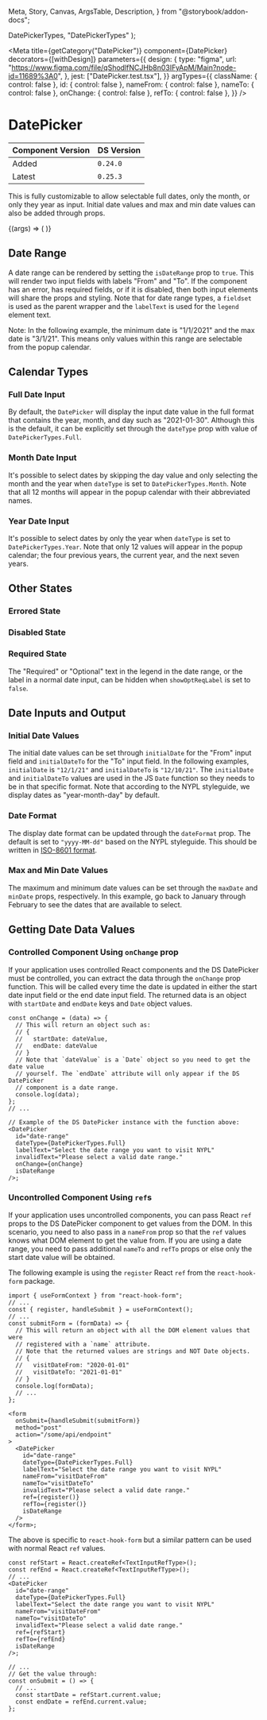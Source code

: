   Meta,
  Story,
  Canvas,
  ArgsTable,
  Description,
} from "@storybook/addon-docs";


  DatePickerTypes,
  "DatePickerTypes"
);

<Meta
  title={getCategory("DatePicker")}
  component={DatePicker}
  decorators={[withDesign]}
  parameters={{
    design: {
      type: "figma",
      url:
        "https://www.figma.com/file/qShodlfNCJHb8n03IFyApM/Main?node-id=11689%3A0",
    },
    jest: ["DatePicker.test.tsx"],
  }}
  argTypes={{
    className: { control: false },
    id: { control: false },
    nameFrom: { control: false },
    nameTo: { control: false },
    onChange: { control: false },
    refTo: { control: false },
  }}
/>

# DatePicker

| Component Version | DS Version |
| ----------------- | ---------- |
| Added             | `0.24.0`   |
| Latest            | `0.25.3`   |

<Description of={DatePicker} />

This is fully customizable to allow selectable full dates, only the month, or
only they year as input. Initial date values and max and min date values can
also be added through props.

<Canvas withToolbar>
  <Story
    name="DatePicker with Controls"
    args={{
      dateFormat: "yyyy-MM-dd",
      dateType: "DatePickerTypes.Full",
      helperText: "Note that the Library may be closed on Sundays.",
      helperTextFrom: "Select start date.",
      helperTextTo: "Select end date.",
      initialDate: "1/1/2021",
      initialDateTo: "1/30/2021",
      invalidText: "Please select a valid date.",
      isDateRange: false,
      isDisabled: false,
      isInvalid: false,
      isRequired: false,
      labelText: "Select the date you want to visit NYPL",
      maxDate: "1/1/2022",
      minDate: "1/1/2021",
      nameFrom: "visit-dates-from",
      nameTo: "visit-dates-to",
      showHelperInvalidText: true,
      showLabel: true,
      showOptReqLabel: true,
    }}
    argTypes={{
      dateFormat: {
        table: {
          defaultValue: { summary: "yyyy-MM-dd" },
        },
      },
      dateType: {
        control: {
          type: "select",
        },
        table: {
          defaultValue: { summary: "DatePickerTypes.Full" },
        },
        options: enumValues.options,
      },
      isDateRange: {
        table: {
          defaultValue: { summary: false },
        },
      },
      isDisabled: {
        table: {
          defaultValue: { summary: false },
        },
      },
      isInvalid: {
        table: {
          defaultValue: { summary: false },
        },
      },
      isRequired: {
        table: {
          defaultValue: { summary: false },
        },
      },
      labelText: {
        table: {
          defaultValue: { summary: "From" },
        },
      },
      showHelperInvalidText: {
        table: {
          defaultValue: { summary: true },
        },
      },
      showLabel: {
        table: {
          defaultValue: { summary: true },
        },
      },
      showOptReqLabel: {
        table: {
          defaultValue: { summary: true },
        },
      },
    }}
  >
    {(args) => (
      <DatePicker
        id="visit-dates"
        {...args}
        dateType={enumValues.getValue(args.dateType)}
      />
    )}
  </Story>
</Canvas>

<ArgsTable story="DatePicker with Controls" />

## Date Range

A date range can be rendered by setting the `isDateRange` prop to `true`. This
will render two input fields with labels "From" and "To". If the component has
an error, has required fields, or if it is disabled, then both input elements
will share the props and styling. Note that for date range types, a `fieldset`
is used as the parent wrapper and the `labelText` is used for the `legend`
element text.

Note: In the following example, the minimum date is "1/1/2021" and the max date
is "3/1/21". This means only values within this range are selectable from the
popup calendar.

<Canvas withToolbar>
  <Story name="Date Range">
    <DatePicker
      id="date-range"
      dateFormat="yyyy-MM-dd"
      dateType={DatePickerTypes.Full}
      minDate="1/1/2021"
      maxDate="3/1/2021"
      labelText="Select the date range you want to visit NYPL"
      nameFrom="visit-dates-from"
      nameTo="visit-dates-to"
      helperTextFrom="From this date."
      helperTextTo="To this date."
      helperText="Select a valid date range."
      invalidText="There was an error with the date range :("
      showOptReqLabel={false}
      isDateRange
    />
  </Story>
</Canvas>

## Calendar Types

### Full Date Input

By default, the `DatePicker` will display the input date value in the full
format that contains the year, month, and day such as "2021-01-30". Although
this is the default, it can be explicitly set through the `dateType` prop with
value of `DatePickerTypes.Full`.

### Month Date Input

It's possible to select dates by skipping the day value and only selecting
the month and the year when `dateType` is set to `DatePickerTypes.Month`. Note
that all 12 months will appear in the popup calendar with their abbreviated names.

<Canvas withToolbar>
  <Story name="Month Date Input">
    <DatePicker
      id="month-date"
      dateType={DatePickerTypes.Month}
      labelText="Select the month you want to visit NYPL"
      helperText="Note that the Library may be closed on Sundays."
      invalidText="Please select a valid month."
    />
  </Story>
</Canvas>

### Year Date Input

It's possible to select dates by only the year when `dateType` is set to
`DatePickerTypes.Year`. Note that only 12 values will appear in the popup
calendar; the four previous years, the current year, and the next seven years.

<Canvas withToolbar>
  <Story name="Year Date Input">
    <DatePicker
      id="year-date"
      dateType={DatePickerTypes.Year}
      labelText="Select the year you want to visit NYPL"
      helperText="Note that the Library may be closed on Sundays."
      showOptReqLabel={false}
    />
  </Story>
</Canvas>

## Other States

### Errored State

<Canvas>
  <DSProvider>
    <DatePicker
      id="invalid-date"
      dateType={DatePickerTypes.Full}
      labelText="Select the year you want to visit NYPL"
      helperText="Note that the Library may be closed on Sundays."
      invalidText="Please select a valid date."
      showOptReqLabel={false}
      isInvalid
      isDateRange
    />
  </DSProvider>
</Canvas>

### Disabled State

<Canvas>
  <DSProvider>
    <DatePicker
      id="disabled-date"
      dateType={DatePickerTypes.Full}
      labelText="Select the year you want to visit NYPL"
      showOptReqLabel={false}
      isDateRange
      isDisabled
    />
  </DSProvider>
</Canvas>

### Required State

The "Required" or "Optional" text in the legend in the date range, or the label
in a normal date input, can be hidden when `showOptReqLabel` is set to `false`.

<Canvas>
  <DSProvider>
    <DatePicker
      id="disabled-date"
      dateType={DatePickerTypes.Full}
      labelText="Select the year you want to visit NYPL"
      isDateRange
      isRequired
    />
  </DSProvider>
</Canvas>

## Date Inputs and Output

### Initial Date Values

The initial date values can be set through `initialDate` for the "From" input
field and `initialDateTo` for the "To" input field. In the following examples,
`initialDate` is `"12/1/21"` and `initialDateTo` is `"12/10/21"`. The
`initialDate` and `initialDateTo` values are used in the JS `Date` function so
they needs to be in that specific format. Note that according to the NYPL
styleguide, we display dates as "year-month-day" by default.

<Canvas>
  <DSProvider>
    <DatePicker
      id="init-dates"
      dateType={DatePickerTypes.Full}
      labelText="Select the date you want to visit NYPL"
      initialDate="12/1/21"
      initialDateTo="12/10/21"
      isDateRange
    />
  </DSProvider>
</Canvas>

### Date Format

The display date format can be updated through the `dateFormat` prop. The
default is set to `"yyyy-MM-dd"` based on the NYPL styleguide. This should be
written in [ISO-8601 format](https://www.w3.org/TR/NOTE-datetime).

<Canvas>
  <DSProvider>
    <DatePicker
      id="format-date"
      dateFormat="MM-dd-yyyy"
      dateType={DatePickerTypes.Full}
      labelText="Select the date you want to visit NYPL"
      initialDate="12/1/21"
      initialDateTo="12/10/21"
      isDateRange
    />
  </DSProvider>
</Canvas>

### Max and Min Date Values

The maximum and minimum date values can be set through the `maxDate` and
`minDate` props, respectively. In this example, go back to January through
February to see the dates that are available to select.

<Canvas>
  <DSProvider>
    <DatePicker
      id="max-min-dates"
      dateFormat="MM-dd-yyyy"
      dateType={DatePickerTypes.Full}
      labelText="Select the date you want to visit NYPL"
      minDate="1/1/2021"
      maxDate="3/1/2021"
      isDateRange
    />
  </DSProvider>
</Canvas>

## Getting Date Data Values

### Controlled Component Using `onChange` prop

If your application uses controlled React components and the DS DatePicker must
be controlled, you can extract the data through the `onChange` prop function.
This will be called every time the date is updated in either the start date
input field or the end date input field. The returned data is an object with
`startDate` and `endDate` keys and `Date` object values.

```tsx
const onChange = (data) => {
  // This will return an object such as:
  // {
  //   startDate: dateValue,
  //   endDate: dateValue
  // }
  // Note that `dateValue` is a `Date` object so you need to get the date value
  // yourself. The `endDate` attribute will only appear if the DS DatePicker
  // component is a date range.
  console.log(data);
};
// ...

// Example of the DS DatePicker instance with the function above:
<DatePicker
  id="date-range"
  dateType={DatePickerTypes.Full}
  labelText="Select the date range you want to visit NYPL"
  invalidText="Please select a valid date range."
  onChange={onChange}
  isDateRange
/>;
```

### Uncontrolled Component Using `ref`s

If your application uses uncontrolled components, you can pass React `ref` props
to the DS DatePicker component to get values from the DOM. In this scenario, you
need to also pass in a `nameFrom` prop so that the `ref` values knows what DOM
element to get the value from. If you are using a date range, you need to pass
additional `nameTo` and `refTo` props or else only the start date value will be
obtained.

The following example is using the `register` React `ref` from the
`react-hook-form` package.

```tsx
import { useFormContext } from "react-hook-form";
// ...
const { register, handleSubmit } = useFormContext();
// ...
const submitForm = (formData) => {
  // This will return an object with all the DOM element values that were
  // registered with a `name` attribute.
  // Note that the returned values are strings and NOT Date objects.
  // {
  //   visitDateFrom: "2020-01-01"
  //   visitDateTo: "2021-01-01"
  // }
  console.log(formData);
  // ...
};

<form
  onSubmit={handleSubmit(submitForm)}
  method="post"
  action="/some/api/endpoint"
>
  <DatePicker
    id="date-range"
    dateType={DatePickerTypes.Full}
    labelText="Select the date range you want to visit NYPL"
    nameFrom="visitDateFrom"
    nameTo="visitDateTo"
    invalidText="Please select a valid date range."
    ref={register()}
    refTo={register()}
    isDateRange
  />
</form>;
```

The above is specific to `react-hook-form` but a similar pattern can be used
with normal React `ref` values.

```tsx
const refStart = React.createRef<TextInputRefType>();
const refEnd = React.createRef<TextInputRefType>();
// ...
<DatePicker
  id="date-range"
  dateType={DatePickerTypes.Full}
  labelText="Select the date range you want to visit NYPL"
  nameFrom="visitDateFrom"
  nameTo="visitDateTo"
  invalidText="Please select a valid date range."
  ref={refStart}
  refTo={refEnd}
  isDateRange
/>;

// ...
// Get the value through:
const onSubmit = () => {
  // ...
  const startDate = refStart.current.value;
  const endDate = refEnd.current.value;
};
```
